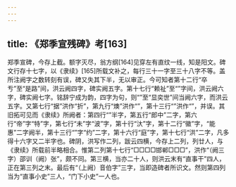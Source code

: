 ```yaml
---
---
---
```

title: 《郑季宣残碑》考[163]
---




郑季宣碑，今存上截。额字灭尽，翁方纲[164]见穿左有直纹一线，知是阳文。碑文行存十七字，以《隶续》[165]所载文补之，每行三十一字至三十八字不等。盖所注阙字之数转刻有误，碑又失其下半，无以审正。今可知者第十二行“卒亐”至“是路”间，洪云阙四字，碑实阙五字。第十七行“赖祉”至“”字间，洪云阙六字，碑实阙七字。铭辞宁成为韵，四字为句，则“”至“显奕世”间当阙六字，而洪云五字。又第七行“据”洪作“折”，第九行“燠”洪作“”，第十三行“”洪作“”，并误。其旧拓可见而《隶续》所阙者：第四行“”半字，第五行“郎中”二字，第六行“帝”字“特”字，第七行“未”字“波”字，第十行“汏”字，第十二行“徽”字，“能惠”二字阙半，第十三行“”字“约”二字，第十六行“庭”字，第十七行“洪”二字，凡多得十六字又二半字也。碑阴，洪写作二列，跋云四横，今存上二列，列廿人，与《隶续》所载前半略相合。惟第二列第十七行“□□□□邯郸□□□”，洪作“（阙三字）邵训（阙）张”，颇不同。第三横，当亦二十人，则洪云末有“直事干”四人，正在第三列之末。最后有“（上阙）音伯字”三字，当即造碑者所识文。然则第四列当为“直事小史”三人，“门下小史”一人也。